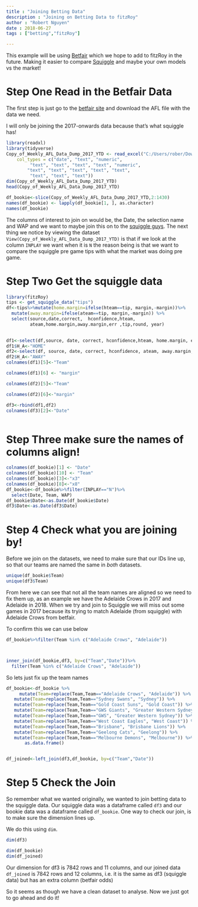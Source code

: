 ```yaml
---
title : "Joining Betting Data"
description : "Joining on Betting Data to fitzRoy"
author : "Robert Nguyen"
date : 2018-06-27
tags : ["betting","fitzRoy"]

---
```



This example will be using [Betfair](https://www.betfair.com.au/hub/tools/betting-tools/betfair-data/) which we hope to add to fitzRoy in the future. Making it easier to compare [Squiggle](http://squiggle.com.au) and maybe your own models vs the market!

# Step One Read in the Betfair Data

The first step is just go to the [betfair site](https://www.betfair.com.au/hub/tools/betting-tools/betfair-data/) and download the AFL file with the data we need.

I will only be joining the 2017-onwards data because that's what squiggle has!

```r
library(readxl)
library(tidyverse)
Copy_of_Weekly_AFL_Data_Dump_2017_YTD <- read_excel("C:/Users/rober/Downloads/Copy-of-Weekly-AFL-Data-Dump-2017-YTD.xlsx", 
    col_types = c("date", "text", "numeric", 
         "text", "text", "text", "text", "numeric", 
        "text", "text", "text", "text", "text", 
         "text", "text", "text"))
dim(Copy_of_Weekly_AFL_Data_Dump_2017_YTD)
head(Copy_of_Weekly_AFL_Data_Dump_2017_YTD)

df_bookie<-slice(Copy_of_Weekly_AFL_Data_Dump_2017_YTD,2:1430)
names(df_bookie) <- lapply(df_bookie[1, ], as.character)
names(df_bookie)

```

The columns of interest to join on would be, the Date, the selection name and WAP and we want to maybe join this on to the  [squiggle guys](http://squiggle.com.au). The next thing we notice by viewing the dataset `View(Copy_of_Weekly_AFL_Data_Dump_2017_YTD)` is that if we look at the column `INPLAY` we want when it is `N` the reason being is that we want to compare the squiggle pre game tips with what the market was doing pre game.

# Step Two Get the squiggle data

```r
library(fitzRoy)
tips <- get_squiggle_data("tips")
df<-tips%>%mutate(home.margin=ifelse(hteam==tip, margin,-margin))%>%
  mutate(away.margin=ifelse(ateam==tip, margin,-margin)) %>%
  select(source,date,correct,  hconfidence,hteam,
         ateam,home.margin,away.margin,err ,tip,round, year)
 

df1<-select(df,source, date, correct, hconfidence,hteam, home.margin, err, tip, round, year )
df1$H_A<-"HOME"
df2<-select(df, source, date, correct, hconfidence, ateam, away.margin, err, tip, round, year)
df2$H_A<-"AWAY"
colnames(df1)[5]<-"Team"

colnames(df1)[6] <- "margin"

colnames(df2)[5]<-"Team"

colnames(df2)[6]<-"margin"

df3<-rbind(df1,df2)
colnames(df3)[2]<-"Date"



```
# Step Three make sure the names of columns align!


```r
colnames(df_bookie)[1] <- "Date"
colnames(df_bookie)[10] <- "Team"
colnames(df_bookie)[3]<-"x3"
colnames(df_bookie)[8]<-"x8"
df_bookie<-df_bookie%>%filter(INPLAY=="N")%>%
  select(Date, Team, WAP)
df_bookie$Date<-as.Date(df_bookie$Date)
df3$Date<-as.Date(df3$Date)

```

# Step 4 Check what you are joining by!

Before we join on the datasets, we need to make sure that our IDs line up, so that our teams are named the same in *both* datasets. 



```r
unique(df_bookie$Team)
unique(df3$Team)

```


From here we can see that not all the team names are aligned so we need to fix them up, as an example we have the Adelaide Crows in 2017 and Adelaide in 2018. When we try and join to Squiggle we will miss out some games in 2017 because its trying to match Adelaide (from squiggle) with Adelaide Crows from betfair. 

To confirm this we can use below

```r

df_bookie%>%filter(Team %in% c("Adelaide Crows", "Adelaide"))



inner_join(df_bookie,df3, by=c("Team","Date"))%>%
  filter(Team %in% c("Adelaide Crows", "Adelaide"))
```


So lets just fix up the team names



```r


df_bookie<-df_bookie %>%
     mutate(Team=replace(Team,Team=="Adelaide Crows", "Adelaide")) %>%
   mutate(Team=replace(Team,Team=="Sydney Swans", "Sydney")) %>%
   mutate(Team=replace(Team,Team=="Gold Coast Suns", "Gold Coast")) %>%
   mutate(Team=replace(Team,Team=="GWS Giants", "Greater Western Sydney")) %>%
   mutate(Team=replace(Team,Team=="GWS", "Greater Western Sydney")) %>%
   mutate(Team=replace(Team,Team=="West Coast Eagles", "West Coast")) %>%
   mutate(Team=replace(Team,Team=="Brisbane", "Brisbane Lions")) %>%
   mutate(Team=replace(Team,Team=="Geelong Cats", "Geelong")) %>%
   mutate(Team=replace(Team,Team=="Melbourne Demons", "Melbourne")) %>%
       as.data.frame()


df_joined<-left_join(df3,df_bookie, by=c("Team","Date"))

```

# Step 5 Check the Join

So remember what we wanted originally, we wanted to join betting data to the squiggle data. Our squiggle data was a dataframe called `df3` and our bookie data was a dataframe called `df_bookie`. One way to check our join, is to make sure the dimension lines up. 

We do this using `dim`.



```r
dim(df3)

dim(df_bookie)
dim(df_joined)

```

Our dimension for df3 is 7842 rows and 11 columns, and our joined data `df_joined` is 7842 rows and 12 columns, i.e. it is the same as df3 (squiggle data) but has an extra column (betfair odds)


So it seems as though we have a clean dataset to analyse. Now we just got to go ahead and do it!


